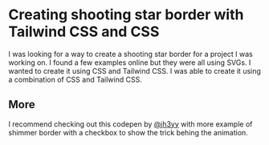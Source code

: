 
<LayoutBlog>
    
# Creating shooting star border with Tailwind CSS and CSS

I was looking for a way to create a shooting star border for a project I was working on. I found a few examples online but they were all using SVGs. I wanted to create it using CSS and Tailwind CSS. I was able to create it using a combination of CSS and Tailwind CSS.

<ComponentPlayground>
  <CardShootingStarBorderCSS />
</ComponentPlayground>

## More

I recommend checking out this codepen by [@jh3yy](https://codepen.io/jh3y/pen/poxVPqo) with more example of shimmer border with a checkbox to show the trick behing the animation.

</LayoutBlog>
